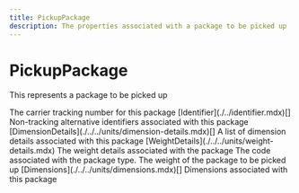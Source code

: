 ```yaml
---
title: PickupPackage
description: The properties associated with a package to be picked up
---
```


PickupPackage
===============================================
This represents a package to be picked up

<Reference>
  <Field name="tracking_number" type="string" nullable={true}>
    <Description>
      The carrier tracking number for this package
    </Description>
  </Field>
  <Field name="alternative_identifiers" nullable={true}>
    <Type>
        [Identifier](./../identifier.mdx)[]
    </Type>
    <Description>
      Non-tracking alternative identifiers associated with this package
    </Description>
  </Field>
  <Field name="dimension_details" nullable={true}>
    <Type>
      [DimensionDetails](./../../units/dimension-details.mdx)[]
    </Type>
    <Description>
      A list of dimension details associated with this package
    </Description>
  </Field>
  <Field name="weight_details" nullable={true}>
    <Type>
      [WeightDetails](./../../units/weight-details.mdx)
    </Type>
    <Description>
      The weight details associated with the package
    </Description>
  </Field>
  <Field name="package_code" type="string" nullable={true}>
    <Description>
      The code associated with the package type.
    </Description>
  </Field>
  <Field name="weight" type="number" nullable={true}>
    <Description>
      The weight of the package to be picked up
    </Description>
  </Field>
  <Field name="dimensions" nullable={true}>
    <Type>
      [Dimensions](./../../units/dimensions.mdx)[]
    </Type>
    <Description>
      Dimensions associated with this package
    </Description>
  </Field>
</Reference>
